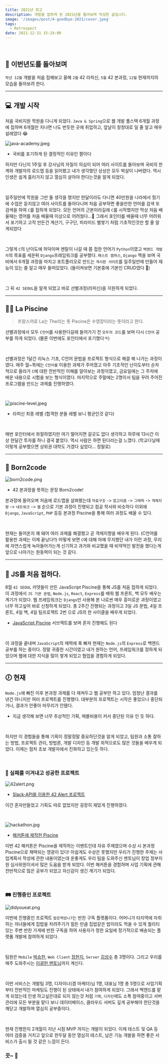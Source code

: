 ```yaml
---
title: 2021년 회고
description: 개발을 접하게 된 2021년을 돌아보며 작성한 글입니다.
image: '/images/post/4-goodbye-2021/cover.jpeg'
tags:
  - Retrospect
date: 2021-12-31 15:24:00
---
```


<br />

## 👣 이번년도를 돌아보며

`작년 12월` 개발을 처음 접해보고 올해 `2월` 42 라피신, `5월` 42 본과정, `12월` 현재까지의 모습을 돌아보려 한다.

---

## 💻 개발 시작

처음 국비지원 학원을 다니게 되었다. `Java & Spring`으로 웹 개발 풀스택 6개월 과정에 접하며 6개월만 지나면 나도 번듯한 곳에 취업하고, 앞날이 창창대로 일 줄 알고 매우 설레었다 😂

![java-academy.jpeg](/images/post/4-goodbye-2021/cover.jpeg)

- 국비를 포기하게 된 결정적인 이유인 짤이다

하지만 다닌지 1주일 후 강사님의 자질이 의심이 되어 여러 사이트를 돌아보며 국비의 한계와 개발자의 로드맵 등을 읽어봤고 내가 생각했던 상상은 모두 박살이 나버렸다.
역시 인생은 쉽게 흘러가지 않고 열심히 살아야 한다는것을 알게 되었다.

<br />

일주일만에 학원을 그만 둘 생각을 했지만 한달이라도 다니면 40만원을 나라에서 줬기에 수업은 듣지않고 여러 사이트를 돌아다니며 처음 공부하면 좋을만한 언어를 검색 또 검색을 하여 `C`를 접하게 되었다.
모든 언어의 근본이라길래 `C`를 시작했지만 막상 처음 배울때는 영어를 처음 배울때 이상으로 어려웠다...🥲
그래서 포인터를 배울때 너무 어려워서 포기하고 고작 만든건 계산기, 구구단, 피라미드 별쌓기 처럼 기초적인것만 할 줄 알게되었다

<br />

그렇게 `C`의 난이도에 허덕이며 멘탈이 나갈 때 쯤 접한 언어가 `Python`이였고 `백엔드 개발자`의 목표를 세운뒤 `Django`프레임워크를 공부했다.
`패스트 캠퍼스`, `Django` 책을 보며 국비에서 6개월 과정을 마치고 포트폴리오로 만드는 `게시판 사이트`를 일주일만에 만들어 재능이 있는 줄 알고 매우 들떠있었다. (돌이켜보면 기본중에 기본인 CRUD였다 🤪)

<br />

그 뒤 `42 SEOUL`을 알게 되었고 바로 선별과정(라피신)을 지원하게 되었다.

---

## 🏊‍♂️ La Piscine

> 프랑스어로 La는 The라는 뜻 Piscine은 수영장이라는 뜻이라고 한다.

선별과정에서 모두 `C언어`를 사용한다길래 들어가기 전 `모두의 코드`를 보며 다시 `C언어` 공부를 하게 되었다. (물론 이번에도 포인터에서 포기했다ㅋ)

<br />

선별과정은 1달간 리눅스 기초, C언어 문법을 프로젝트 형식으로 해결 해 나가는 과정이였다.
매주 월~목에는 `C언어를` 이용한 과제가 주어졌고 아주 기초적인 난이도부터 순차적으로 올라가 `C`에 대한 전반적인 이해를 알아보는 과정이였고, 금요일에는 그 주차에 배운 내용으로 시험을 보는 형식이였다.
마지막으로 주말에는 2명이서 팀을 꾸려 주어진 프로그램을 만드는 과제를 진행하였다.

<br />

![piscine-level.jpeg](/images/post/4-goodbye-2021/piscine-level.jpeg)

- 라피신 최종 레벨 (합격한 분들 레벨 보니 평균인것 같다)

<br />

매번 포인터에서 좌절하였지만 여기 떨어지면 갈곳도 없다 생각하고 하루에 13시간 이상 한달간 투자를 하니 결국 붙었다. 역시 사람은 하면 된다라는걸 느꼈다. (학교다닐때 이렇게 공부했으면 상위권 대학도 가겠다 싶었다... 정말로)

---

## 🚀 Born2code

![born2code.png](/images/post/4-goodbye-2021/born2code.png)

- 42 본과정을 뜻하는 문장 Born2code!

본과정에 들어오며 처음에 로드맵을 살펴봤는데
`자료구조` -> `알고리즘` -> `그래픽` -> `객체지향` -> `네트워크` -> `웹` 순으로 기본 과정이 진행되고 컴공 학사와 비슷하다
이외에 `Django`, `JavaScript`, `PHP` 등등 본과정 Piscine을 통해 여러 과정도 배울 수 있다.

<br />

현재는 들어온지 꽤 돼어 여러 과제를 해결했고 곧 객체지향을 배우게 된다. (C언어를 활용한 과제는 이제 끝났다!!)
어떻게 보면 `C`에 대해 아예 무지했던 내가 이런 과정, 무리에 자연스럽게 녹아들어가는게 신기하고 과거와 비교했을 때 비약적인 발전을 했다는게 앞으로 나아가는 원동력이 되는 것 같다.

---

## 🔰 JS를 처음 접하다.

8월 `42 SEOUL` 카뎃들이 만든 JavaScript Piscine을 통해 JS를 처음 접하게 되었다.
이 과정에서 `JS 기본 문법`, `Node.js`, `React`, `Express`를 배워 웹 프론트, 백 모두 배우는 계기가 되었다.
웹 프레임워크는 `Django`만 사용해 본 나로썬 매우 흥미로운 과정이였고 너무 하고싶어 바로 신청하게 되었다.
총 2주간 진행되는 과정이고 3일 JS 문법, 4일 프론트, 4일 백, 4일 팀프로젝트 2번 으로 JS의 한 사이클을 배우게 되었다.

- [JavaScript Piscine](https://github.com/42js/js-piscine-beta-2021-08) 서브젝트를 보며 혼자 진행해도 된다

<br />

이 과정을 끝내며 `JavaScript`의 매력에 푹 빠져 현재는 `Node.js`의 `Express`로 백엔드 공부를 하는 중이다.
정말 귀중한 시간이였고 내가 원하는 언어, 프레임워크를 정하게 되었으며 웹에 대한 지식을 많이 쌓게 되었고 협업을 경험하게 되었다.

---

## 🕖 현재

`Node.js`에 빠진 이후 본과정 과제를 다 제쳐두고 웹 공부만 하고 있다.
엄청난 결과를 낸건 아니지만 여러 프로젝트를 진행했다.
대부분의 프로젝트는 시작은 좋았으나 중단되거나, 결과가 안좋아 마무리가 안됐다.

- 지금 생각해 보면 너무 추상적인 기획, 매몰비용이 커서 중단된 이유 인 듯 하다.

<br />

하지만 이 경험들을 통해 기획이 정말정말 중요하단것을 알게 되었고, 팀원과 소통 잘하는 방법, 프로젝트 관리, 방법론, 개발 디자인 등 개발 외적으로도 많은 것들을 배우게 되었다.
이제는 점차 초보 개발자에서 진화하고 있는듯 하다.

<br />

### 🥳 실패를 이겨내고 성공한 프로젝트

![42alert.png](/images/post/4-goodbye-2021/42alert.png)

- [Slack-API를 이용한 42 Alert 프로젝트](https://seongsu.me/42alert-retrospective)

이건 혼자만들었고 기획도 따로 없었지만 굉장히 재밌게 진행하였다.

<br />

![hackathon.jpg](/images/post/4-goodbye-2021/hackathon.jpg)

- [해커톤에 제작한 Piscine](https://github.com/usanglee/Painkiller)

이번 42 해커톤은 Piscine을 제작하는 이벤트인데 자유 주제였으며 수상 시 본과정 Piscine으로 채택되는 영광이 있다!
아쉽게도 수상은 못했지만 우리가 진행한 주제는 사업계획서 작성에 관한 내용이였는데 운좋게도 우리 팀을 도와주신 멘토님이 창업 정부지원 심사위원이셔서 많은 도움을 받게 되었다.
이번 해커톤을 경험하며 사업 기획에 관해 전반적으로 많은 공부가 되었고 자신감이 생긴 계기가 되었다.

<br />

### 🛤 진행중인 프로젝트

![didyoueat.png](/images/post/4-goodbye-2021/didyoueat.png)

이번에 진행중인 프로젝트 `밥은먹었니?`는 반찬 구독 플랫폼이다.
어머니가 타지역에 자취하는 자녀들에게 집밥을 차려주기가 힘든 만큼 집밥같은 밥이라도 먹을 수 있게 퀄리티 있는 주변 반찬 가게에 반찬 구독을 하여 사용자가 정한 요일에 정기적으로 배송되는 플랫폼 개발에 참여하게 되었다.

<br />

팀원은 `Mobile` [박승한](https://github.com/KOREAparksh), `Web Client` [정현지](https://velog.io/@welloff_jj), `Server` [김성수](https://github.com/nfl1ryxditimo12) 총 3명이다.
그리고 우리를 매주 도와주시는 [이광헌 멘토님](https://honeyperl.tistory.com/)까지 계신다.

<br />

이번 서비스는 개발팀 3명, 디자이너(겸 마케터)님 1명, 대표님 1명 총 5명으로 사업기획부터 전반적인 마케팅도 진행이 된 상태에서 내가 참여하게 되었다.
그래서 백엔드를 맡게 되었는데 인생 하고싶은대로 되지 않는것 처럼 `기획`, `디자인`에도 소폭 참여중이고 서버 관리에 모든 부분을 맡다 보니 데이터베이스, 클라우드 서버도 깊게 공부해야 한단것을 깨닫고 개발하며 열심히 공부중이다.

<br />

현재 진행한지 2개월이 지난 시점 MVP 까지는 개발이 되었다.
이제 테스트 및 QA 등 여러 검증을 거치고 앞으로 한두달 동안 열심히 테스트, 남은 기능 개발을 하면 좋은 서비스가 출시 될 것 같은 느낌이 든다.

### 끗~ 🤗

<br />
